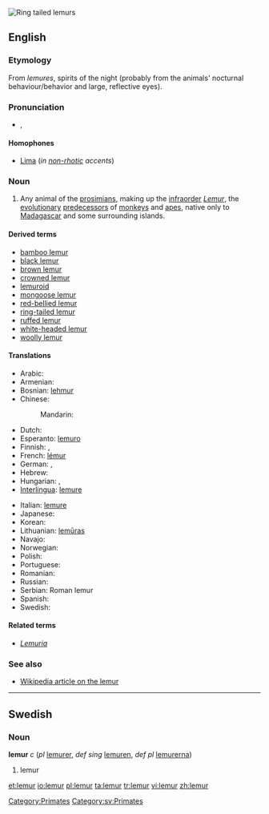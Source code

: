 [[Image:Ring tailed lemurs.jpg|thumb|Ring tailed lemurs]]
{{also|Lemur}}
==English==
{{wikipedia}}

===Etymology===
From {{etyl|la}} ''lemures'', spirits of the night (probably from the animals' nocturnal behaviour/behavior and large, reflective eyes).

===Pronunciation===
* {{IPA|/ˈliːmə(r)/}}, {{SAMPA|/"li:m@(r)/}}
*: {{rhymes|iːmə(r)}}

====Homophones====
* [[Lima]] (''in [[non-rhotic]] accents'')

===Noun===
{{en-noun}}

# Any animal of the [[prosimian]]s, making up the [[infraorder]] ''[[Lemur]]'', the [[evolutionary]] [[predecessor]]s of [[monkey]]s and [[ape]]s, native only to [[Madagascar]] and some surrounding islands.

====Derived terms====
* [[bamboo lemur]]
* [[black lemur]]
* [[brown lemur]]
* [[crowned lemur]]
* [[lemuroid]]
* [[mongoose lemur]]
* [[red-bellied lemur]]
* [[ring-tailed lemur]]
* [[ruffed lemur]]
* [[white-headed lemur]]
* [[woolly lemur]]

====Translations====
{{trans-top|any animal of the prosimians, making up the infraorder Lemuriformes}}
* Arabic: {{t|ar|لیمور|m|tr=limuur}}
* Armenian: {{t|hy|լեմուր|tr=lemur|sc=Armn}}
* Bosnian: [[lehmur]] {{m}}
* Chinese:
*: Mandarin: {{t|cmn|狐猴|tr=húhóu|sc=Hani}}
* Dutch: {{t-|nl|lemur}}
* Esperanto: [[lemuro]]
* Finnish: {{t-|fi|puoliapina}}, {{t-|fi|maki}}
* French: [[lémur]] {{m}}
* German: {{t+|de|Lemur|m}}, {{t-|de|Lemure|m}}
* Hebrew: {{t-|he|למור|alt=לֶמוּר}}
* Hungarian: {{t-|hu|maki}}, {{t|hu|makimajom}}
* [[Interlingua]]: [[lemure#Interlingua|lemure]]
{{trans-mid}}
* Italian: [[lemure#Italian|lemure]] {{m}}
* Japanese: {{t|ja|キツネザル|tr=kitsunezaru}}
* Korean: {{t|ko|여우원숭이|tr=yeou-weonsungi}}
* Lithuanian: [[lemūras]] {{m}}
* Navajo: {{tø|nv|mágí bitseeʼ noodǫ́zígíí}}
* Norwegian: {{t-|no|lemur|m}}
* Polish: {{t+|pl|lemur}}
* Portuguese: {{t-|pt|lêmure|m}}
* Romanian: {{t-|ro|lemur}}
* Russian: {{t+|ru|лемур|m|tr=lemúr}}
* Serbian: Roman lemur
* Spanish: {{t+|es|lémur}}
* Swedish: {{t-|sv|lemur}}
{{trans-bottom}}

====Related terms====
* ''[[Lemuria]]''

===See also===
* [[w:Lemur|Wikipedia article on the lemur]]

[[Category:Primates]]

----

==Swedish==

===Noun===
'''lemur''' ''c'' (''pl'' [[lemurer]], ''def sing'' [[lemuren]], ''def pl'' [[lemurerna]])

# lemur

[[Category:sv:Primates]]

[[et:lemur]]
[[io:lemur]]
[[pl:lemur]]
[[ta:lemur]]
[[tr:lemur]]
[[vi:lemur]]
[[zh:lemur]]